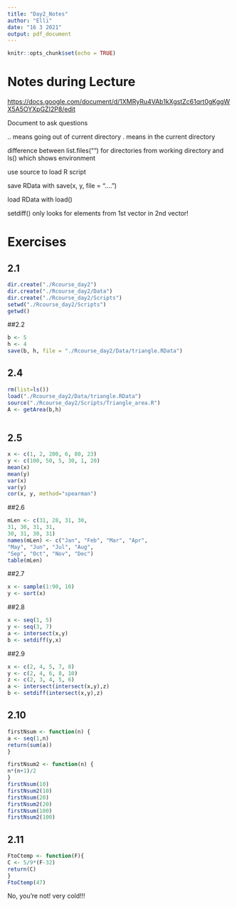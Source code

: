 ```yaml
---
title: "Day2_Notes"
author: "Elli"
date: "16 3 2021"
output: pdf_document
---
```


```r
knitr::opts_chunk$set(echo = TRUE)
```

# Notes during Lecture

<https://docs.google.com/document/d/1XMRyRu4VAb1kXgstZc61qrt0gKggWX5A5OYXpGZI2P8/edit>

Document to ask questions

.. means going out of current directory
. means in the current directory

difference between list.files("") for directories from working directory
and ls() which shows environment

use source to load R script

save RData with save(x, y, file = "....")

load RData with load()

setdiff() only looks for elements from 1st vector in 2nd vector!

# Exercises
## 2.1
```r
dir.create("./Rcourse_day2")
dir.create("./Rcourse_day2/Data")
dir.create("./Rcourse_day2/Scripts")
setwd("./Rcourse_day2/Scripts")
getwd()


```
##2.2
```r
b <- 5
h <- 4
save(b, h, file = "./Rcourse_day2/Data/triangle.RData")


```


## 2.4
```r
rm(list=ls())
load("./Rcourse_day2/Data/triangle.RData")
source("./Rcourse_day2/Scripts/Triangle_area.R")
A <- getArea(b,h)



```

## 2.5
```r
x <- c(1, 2, 200, 6, 80, 23)
y <- c(100, 50, 5, 30, 1, 20)
mean(x)
mean(y)
var(x)
var(y)
cor(x, y, method="spearman")

```

##2.6
```r
mLen <- c(31, 28, 31, 30,
31, 30, 31, 31,
30, 31, 30, 31)
names(mLen) <- c("Jan", "Feb", "Mar", "Apr",
"May", "Jun", "Jul", "Aug",
"Sep", "Oct", "Nov", "Dec")
table(mLen)

```

##2.7
```r
x <- sample(1:90, 10)
y <- sort(x)

```

##2.8
```r
x <- seq(1, 5)
y <- seq(3, 7)
a <- intersect(x,y)
b <- setdiff(y,x)

```

##2.9
```r
x <- c(2, 4, 5, 7, 8)
y <- c(2, 4, 6, 8, 10)
z <- c(2, 3, 4, 5, 6)
a <- intersect(intersect(x,y),z)
b <- setdiff(intersect(x,y),z)

```

## 2.10
```r
firstNsum <- function(n) {
a <- seq(1,n)
return(sum(a))
}

firstNsum2 <- function(n) {
n*(n+1)/2
}
firstNsum(10)
firstNsum2(10)
firstNsum(20)
firstNsum2(20)
firstNsum(100)
firstNsum2(100)

```

## 2.11
```r
FtoCtemp <- function(F){
C <- 5/9*(F-32)
return(C)
}
FtoCtemp(47)

```
No, you're not! very cold!!!